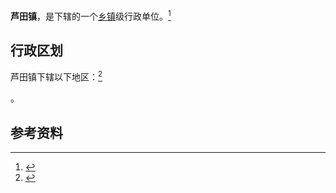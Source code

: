 {{中国乡级行政区|35/05/24/109/000}}

'''芦田镇'''，是{{PRC admin/fullname|35/05/24/109/000|3}}下辖的一个[[乡镇|乡镇]]级行政单位。<ref>{{PRC admin/ref sgc|{{PRC admin/parent|35/05/24/109/000}}}}</ref>

== 行政区划 ==

芦田镇下辖以下地区：<ref>{{PRC admin/ref sgc|35/05/24/109/000}}</ref>

{{PRC admin/children|35/05/24/109/000}}。

== 参考资料 ==

{{reflist}}

{{行政区划小作品}}
{{PRC admin/navcat|35/05/24/109/000}}